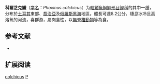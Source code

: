 {{Speciesbox
| name = 科爾芝克鱥
| status = LC
| status_system = IUCN3.1
| image = 
| genus = Phoxinus
| species = colchicus
| authority = [[Berg|Berg]], 1910
| synonyms = *''Phoxinus phoxinus colchicus''<br /><small>Berg, 1910</small>
}}

'''科爾芝克鱥'''（[[学名|学名]]：''Phoxinus colchicus''）为[[輻鰭魚綱|輻鰭魚綱]][[鯉形目|鯉形目]][[鲤科|鲤科]]的其中一[[種|種]]，分布於[[土耳其|土耳其]]東部、[[喬治亞|喬治亞]]及[[俄羅斯|俄羅斯]][[黑海|黑海]]地區，體長可達8.2公分，棲息冰冷且高溶氧的河流，喜群游，屬肉食性，以[[無脊椎動物|無脊椎動物]]等為食。

== 参考文献 ==
*{{FishBase_species|genus=Phoxinus|species=colchicus|year=2011|month=12}}

== 扩展阅读 ==
{{refbegin}}
{{wikispecies-inline|Phoxinus colchicus|科爾芝克鱥}}
{{refend}}
{{Taxonbar|from=Q5534955}}

[[Category:鱥屬|colchicus]]
[[Category:1910年描述的鱼类|P]]


{{鯉形目小作品}}